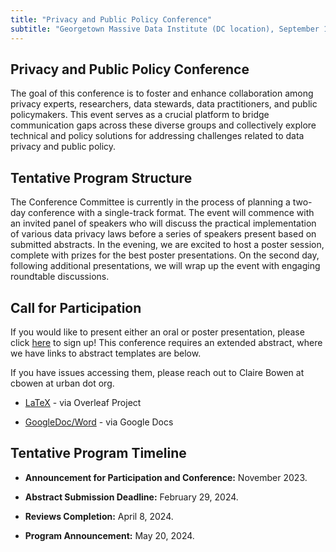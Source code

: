 ```yaml
---
title: "Privacy and Public Policy Conference"
subtitle: "Georgetown Massive Data Institute (DC location), September 13-14, 2024"
---
```


## Privacy and Public Policy Conference

The goal of this conference is to foster and enhance collaboration among privacy experts, researchers, data stewards, data practitioners, and public policymakers. This event serves as a crucial platform to bridge communication gaps across these diverse groups and collectively explore technical and policy solutions for addressing challenges related to data privacy and public policy.

## **Tentative Program Structure**

The Conference Committee is currently in the process of planning a two-day conference with a single-track format. The event will commence with an invited panel of speakers who will discuss the practical implementation of various data privacy laws before a series of speakers present based on submitted abstracts. In the evening, we are excited to host a poster session, complete with prizes for the best poster presentations. On the second day, following additional presentations, we will wrap up the event with engaging roundtable discussions.

## **Call for Participation** 

If you would like to present either an oral or poster presentation, please click [here](https://docs.google.com/forms/d/e/1FAIpQLSe3JWSrB8U0adk_INZ5eQaMaeGV7-P5muDX_LUXKoRp72x89w/viewform) to sign up! This conference requires an extended abstract, where we have links to abstract templates are below.

If you have issues accessing them, please reach out to Claire Bowen at cbowen at urban dot org.

-   [LaTeX](https://www.overleaf.com/read/kvwpjnsqyybh#a2f234) - via Overleaf Project

-   [GoogleDoc/Word](https://docs.google.com/document/d/1H6g1bBp7C6wcpzU31DsyWPaiTiMM1gNI/edit) - via Google Docs

## **Tentative Program Timeline**

-   **Announcement for Participation and Conference:** November 2023.

-   **Abstract Submission Deadline:** February 29, 2024.

-   **Reviews Completion:** April 8, 2024.

-   **Program Announcement:** May 20, 2024.
